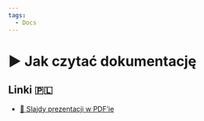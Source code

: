 ```yaml
---
tags:
  - Docs
---
```



# ▶️ Jak czytać dokumentację

<VimeoPlayer videoId="743970499" />

## Linki 🇵🇱

- [📄 Slajdy prezentacji w PDF’ie](/download/slidev/1-2-1-jak-czytac-dokumentacje.pdf)
